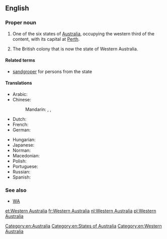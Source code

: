 ==English==
{{wikipedia}}

===Proper noun===
{{en-proper noun|head=[[Western]] [[Australia]]}}

# One of the six states of [[Australia]], occupying the western third of the content, with its capital at [[Perth]].
# {{label|en|historical|till 1901}} The British colony that is now the state of Western Australia.

====Related terms====
* [[sandgroper]] {{qualifier|colloquial}} for persons from the state

====Translations====
{{trans-top|state of Australia}}
* Arabic: {{t|ar|أُسْتْرَالِيَا اَلْغَرْبِيَّة|f}}
* Chinese:
*: Mandarin: {{t|cmn|西澳大利亞|sc=Hani}}, {{t+|cmn|西澳大利亚|tr=Xī Àodàlìyà|sc=Hani}}, {{t|cmn|西澳洲|tr=Xī Àozhōu|sc=Hani}}
* Dutch: {{t+|nl|West-Australië}}
* French: {{t+|fr|Australie-Occidentale|f}}
* German: {{t|de|Western Australia|n}}
{{trans-mid}}
* Hungarian: {{t|hu|Nyugat-Ausztrália}}
* Japanese: {{t|ja|西オーストラリア|tr=Nishi-Ōsutoraria|sc=Jpan}}
* Norman: {{t|nrf|Australie Occidentale|f}}
* Macedonian: {{t|mk|Западна Австралија|f|tr=Západna Avstrálija}}
* Polish: {{t|pl|Australia Zachodnia|f}}
* Portuguese: {{t|pt|Austrália Ocidental|f}}
* Russian: {{t|ru|За́падная Австра́лия|f}}
* Spanish: {{t|es|Australia Occidental|f}}
{{trans-bottom}}

===See also===
* [[WA]]

[[Category:en:Australia]]
[[Category:en:States of Australia]]
[[Category:en:Western Australia]]

[[et:Western Australia]]
[[fr:Western Australia]]
[[nl:Western Australia]]
[[pl:Western Australia]]